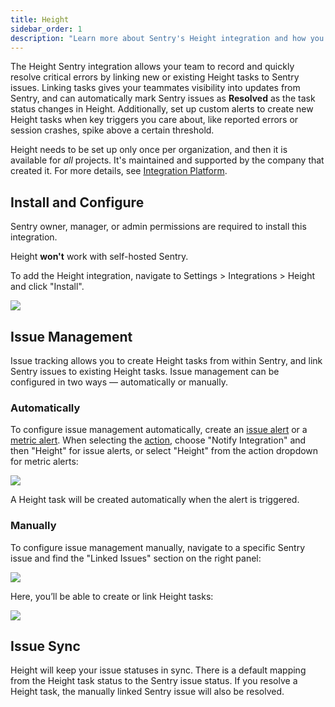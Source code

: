 ```yaml
---
title: Height
sidebar_order: 1
description: "Learn more about Sentry's Height integration and how you can effortlessly create new Height issues from Sentry and link Sentry issues to existing Height tasks."
---
```


The Height Sentry integration allows your team to record and quickly resolve critical errors by linking new or existing Height tasks to Sentry issues. Linking tasks gives your teammates visibility into updates from Sentry, and can automatically mark Sentry issues as __Resolved__ as the task status changes in Height. Additionally, set up custom alerts to create new Height tasks when key triggers you care about, like reported errors or session crashes, spike above a certain threshold.

Height needs to be set up only once per organization, and then it is available for _all_ projects. It's maintained and supported by the company that created it. For more details, see [Integration Platform](/product/integrations/integration-platform/).

## Install and Configure

<Note>

Sentry owner, manager, or admin permissions are required to install this integration.

Height **won't** work with self-hosted Sentry.

</Note>

To add the Height integration, navigate to Settings > Integrations > Height and click "Install".

![](height-install.png)

## Issue Management

Issue tracking allows you to create Height tasks from within Sentry, and link Sentry issues to existing Height tasks. Issue management can be configured in two ways — automatically or manually.

### Automatically

To configure issue management automatically, create an [issue alert](/product/alerts/alert-types/#issue-alerts) or a [metric alert](/product/alerts/alert-types/#metric-alerts). When selecting the [action](/product/alerts/create-alerts/issue-alert-config/#then-conditions-actions), choose "Notify Integration" and then "Height" for issue alerts, or select "Height" from the action dropdown for metric alerts:

![](height-rule.png)

A Height task will be created automatically when the alert is triggered.

### Manually

To configure issue management manually, navigate to a specific Sentry issue and find the "Linked Issues" section on the right panel:

![](height-link-issue.png)

Here, you’ll be able to create or link Height tasks:

![](height-create-issue.png)

## Issue Sync

Height will keep your issue statuses in sync. There is a default mapping from the Height task status to the Sentry issue status. If you resolve a Height task, the manually linked Sentry issue will also be resolved.

